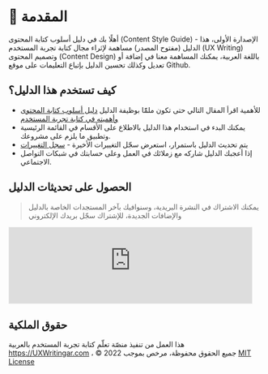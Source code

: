 # 📔 المقدمة

أهلًا بك في دليل أسلوب كتابة المحتوى (Content Style Guide) - الإصدارة الأولى، هذا الدليل (مفتوح المصدر) مساهمة لإثراء مجال كتابة تجربة المستخدم (UX Writing) وتصميم المحتوى (Content Design) باللغة العربية، يمكنك المساهمة معنا في إضافة أو تعديل وكذلك تحسين الدليل بإتباع التعليمات على موقع Github.

## كيف تستخدم هذا الدليل؟

- للأهمية اقرأ المقال التالي حتى تكون ملمًًا بوظيفة الدليل [دليل أسلوب كتابة المحتوى وأهميته في كتابة تجربة المستخدم](https://uxwritingar.com/ux-writing/11992)
- يمكنك البدء في استخدام هذا الدليل بالاطلاع على الأقسام في القائمة الرئيسية وتطبيق ما يلزم على مشروعك.
- يتم تحديث الدليل باستمرار، استعرض سجّل التغييرات الأخيرة - [سجل التغييرات](https://github.com/UX-Writing/Content-Style-Guide-in-Arabic/releases/)
- إذا أعجبك الدليل شاركه مع زملائك في العمل وعلى حسابتك في شبكات التواصل الاجتماعي.

## الحصول على تحديثات الدليل 
> يمكنك الاشتراك في النشرة البريدية، وسنوافيك بآخر المستجدات الخاصة بالدليل والإضافات الجديدة، للإشتراك سجّل بريدك الإلكتروني
 
<iframe src="https://uxwritingar.substack.com/embed" width="480" height="150" style="border:1px solid #EEE; background:white;" frameborder="0" scrolling="no"></iframe>

## حقوق الملكية
هذا العمل من تنفيذ منصّة تعلّم كتابة تجربة المستخدم بالعربية https://UXWritingar.com ، © 2022 جميع الحقوق محفوظة، مرخص بموجب [MIT License](https://github.com/UX-Writing/Content-Style-Guide-in-Arabic/blob/main/LICENSE.md)

